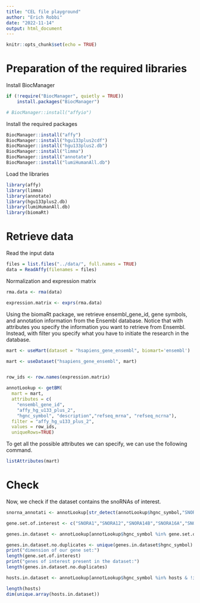 ```yaml
---
title: "CEL file playground"
author: "Erich Robbi"
date: "2022-11-14"
output: html_document
---
```


```r
knitr::opts_chunk$set(echo = TRUE)
```

# Preparation of the required libraries

Install BiocManager

```r

if (!require("BiocManager", quietly = TRUE))
    install.packages("BiocManager")

# BiocManager::install("affyio")

```

Install the required packages

```r
BiocManager::install("affy")
BiocManager::install("hgu133plus2cdf")
BiocManager::install("hgu133plus2.db")
BiocManager::install("limma")
BiocManager::install("annotate")
BiocManager::install("lumiHumanAll.db")


```

Load the libraries

```r
library(affy)
library(limma)
library(annotate)
library(hgu133plus2.db)
library(lumiHumanAll.db)
library(biomaRt)
```

# Retrieve data

Read the input data

```r
files = list.files("../data/", full.names = TRUE)
data = ReadAffy(filenames = files)
```

Normalization and expression matrix

```r
rma.data <- rma(data)

expression.matrix <- exprs(rma.data)

```

Using the biomaRt package, we retrieve ensembl_gene_id, gene symbols, and annotation information from the Ensembl database. Notice that with attributes you specify the information you want to retrieve from Ensembl. Instead, with filter you specify what you have to initiate the research in the database.

```r

mart <- useMart(dataset = "hsapiens_gene_ensembl", biomart='ensembl')

mart <- useDataset("hsapiens_gene_ensembl", mart)


row_ids <- row.names(expression.matrix)

annotLookup <- getBM(
  mart = mart,
  attributes = c(
    "ensembl_gene_id",
    "affy_hg_u133_plus_2",
    "hgnc_symbol", "description","refseq_mrna", "refseq_ncrna"),
  filter = "affy_hg_u133_plus_2",
  values = row_ids,
  uniqueRows=TRUE)
```

To get all the possible attributes we can specify, we can use the following command.

```r
listAttributes(mart)
```

# Check

Now, we check if the dataset contains the snoRNAs of interest.

```r
snorna_annotati <- annotLookup[str_detect(annotLookup$hgnc_symbol,"SNOR")== TRUE & annotLookup$affy_hg_u133_plus_2 != "",]
```

```r
gene.set.of.interest <- c("SNORA1","SNORA12","SNORA14B","SNORA16A","SNORA21","SNORA23","SNORA24","SNORA32","SNORA38","SNORA44","SNORA48","SNORA49","SNORA52","SNORA53","SNORA57","SNORA61","SNORA63","SNORA64","SNORA65","SNORA70","SNORA71C","SNORA73A","SNORA73B","SNORA75","SNORA78","SNORA8","SNORD10","SNORD102","SNORD104","SNORD105","SNORD105B","SNORD108","SNORD110","SNORD111B","SNORD113-3","SNORD113-4","SNORD114-1","SNORD114-13","SNORD114-14","SNORD114-19","SNORD114-20","SNORD114-21","SNORD115-23","SNORD115-32","SNORD116-13","SNORD119","SNORD12","SNORD12B","SNORD13","SNORD14A","SNORD14C","SNORD14D","SNORD15B","SNORD16","SNORD17","SNORD18A","SNORD1B","SNORD20","SNORD22","SNORD26","SNORD28","SNORD29","SNORD32A","SNORD33","SNORD34","SNORD35A","SNORD36A","SNORD36B","SNORD38A","SNORD3A","SNORD3D","SNORD41","SNORD42A","SNORD42B","SNORD44","SNORD45A","SNORD47","SNORD49B","SNORD4B","SNORD5","SNORD50A","SNORD52","SNORD53","SNORD54","SNORD55","SNORD56","SNORD57","SNORD58A","SNORD58C","SNORD59A","SNORD60","SNORD63","SNORD64","SNORD65","SNORD68","SNORD69","SNORD71","SNORD74","SNORD76","SNORD8","SNORD81","SNORD82","SNORD84","SNORD86","SNORD87","SNORD89","SNORD94","SNORD96A","SNORD97","SNORD99","TMX1","ZFAS1","CDKN2B-AS1","CWF19L1","EIF4A1","EP400","HIF1A-AS2","MEG8","NOP56","RACK1","RPL13A","RPS13","SCARNA12","SNHG12","SNHG20","SNHG5","SNHG6","SNHG7","SNHG8","AP1G1","CFDP1","CHD8","DDX39B","EEF2","EIF4A2","EIF4G2","GAS5","GNL3","HSPA8","HSPA9","IPO7","MYRIP","NAN","NCL","NFATC3","PCAT4","PPAN","PRKAA1","PRRC2A","PTCD3","RABGGTB","RNF149","RPL10","RPL12","RPL13","RPL17","RPL21","RPL23","RPL23A","RPL4","RPL7A","RPLP2","RPS11","RPS2","RPS20","RPS3","RPS8","SF3B3","SLC25A3","SNHG1","SNHG3","SNHG9","SNORD1C","SNORD35B","SNORD37","SNRPB","SNX5","TAF1D","TNPO2","TOMM20","WDR43")
```

```r
genes.in.dataset <- annotLookup[annotLookup$hgnc_symbol %in% gene.set.of.interest,]

genes.in.dataset.no.duplicates <- unique(genes.in.dataset$hgnc_symbol)
print("dimension of our gene set:")
length(gene.set.of.interest)
print("genes of interest present in the dataset:")
length(genes.in.dataset.no.duplicates)
```

```r
hosts.in.dataset <- annotLookup[annotLookup$hgnc_symbol %in% hosts & !is.na(annotLookup$hgnc_symbol),]

length(hosts)
dim(unique.array(hosts.in.dataset))
```

